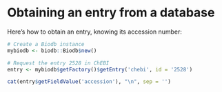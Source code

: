 <!--
%\VignetteEngine{knitr::rmarkdown}
%\VignetteIndexEntry{Obtaining an entry from a database}
-->

# Obtaining an entry from a database

Here's how to obtain an entry, knowing its accession number:
```r
# Create a Biodb instance
mybiodb <- biodb::Biodb$new()

# Request the entry 2528 in ChEBI
entry <- mybiodb$getFactory()$getEntry('chebi', id = '2528')
```

```r
cat(entry$getFieldValue('accession'), "\n", sep = '')
```
